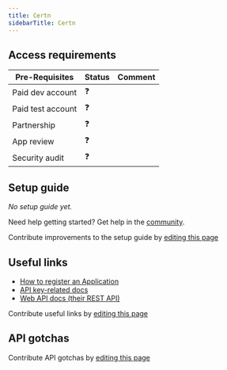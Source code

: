 ```yaml
---
title: Certn
sidebarTitle: Certn
---
```



<Overview />
<PreBuiltTooling />
<PreBuiltUseCases />

## Access requirements
| Pre-Requisites | Status | Comment|
| - | - | - |
| Paid dev account | ❓ |  |
| Paid test account | ❓ |  |
| Partnership | ❓ | |
| App review | ❓ |  |
| Security audit | ❓ | |


## Setup guide

_No setup guide yet._

<Tip>Need help getting started? Get help in the [community](https://nango.dev/slack).</Tip>

<Note>Contribute improvements to the setup guide by [editing this page](https://github.com/nangohq/nango/tree/master/docs-v2/integrations/all/certn.mdx)</Note>


## Useful links

-   [How to register an Application](https://docs.certn.co/api/v/certn-api-v-1.0/getting-started/demo-account)
-   [API key-related docs](https://docs.certn.co/api/v/certn-api-v-1.0/getting-started/demo-account#create-an-api-key)
-   [Web API docs (their REST API)](https://docs.certn.co/api/v/certn-api-v-1.0/api-reference/general)

<Note>Contribute useful links by [editing this page](https://github.com/nangohq/nango/tree/master/docs-v2/integrations/all/certn.mdx)</Note>

## API gotchas

<Note>Contribute API gotchas by [editing this page](https://github.com/nangohq/nango/tree/master/docs-v2/integrations/all/certn.mdx)</Note>

